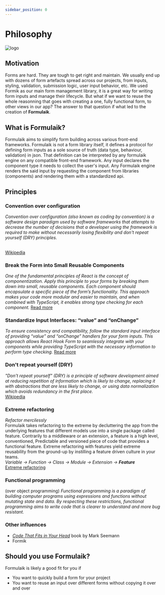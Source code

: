 ```yaml
---
sidebar_position: 0
---
```


# Philosophy

![logo](/img/icon_xs.svg)

## Motivation
Forms are hard. They are tough to get right and maintain. We usually end up with dozens of form artefacts spread across our projects, from inputs, styling, validation, submission logic, user input behavior, etc.
We used Formik as our main form management library, it is a great way for writing form inputs and manage their lifecycle. 
But what if we want to reuse the whole reasonning that goes with creating a one, fully functional form, to other views in our app?
The answer to that question if what led to the creation of **Formulaik**.

## What is Formulaik?
Formulaik aims to simplify form building across various front-end frameworks.
Formulaik is not a form library itself, it defines a protocol for defining form inputs as a sole source of truth (data type, behaviour, validation) in json.
That definition can be interpreted by any formulaik engine on any compatible front-end framework.
Any input declares the component type it needs to collect the user's input.
Any Formulaik engine renders the said input by requesting the component from libraries (components) and rendering them with a standardized api.



## Principles
### Convention over configuration
<i>Convention over configuration (also known as coding by convention) is a software design paradigm used by software frameworks that attempts to decrease the number of decisions that a developer using the framework is required to make without necessarily losing flexibility and don't repeat yourself (DRY) principles.</i>

<br />
<a href='https://en.wikipedia.org/wiki/Convention_over_configuration'>
Wikipedia
</a>

### Break the Form into Small Reusable Components
*One of the fundamental principles of React is the concept of componentization. Apply this principle to your forms by breaking them down into small, reusable components. Each component should encapsulate a specific piece of the form’s functionality. This approach makes your code more modular and easier to maintain, and when combined with TypeScript, it enables strong type checking for each component.*
[Read more](https://orizens.com/blog/best_practices_for_developing_complex_form-based_apps_with_react_hook_form_and_typescript_support/)

### Standardize Input Interfaces: “value” and “onChange”
*To ensure consistency and compatibility, follow the standard input interface of providing “value” and “onChange” handlers for your form inputs. This approach allows React Hook Form to seamlessly integrate with your components while providing TypeScript with the necessary information to perform type checking.*
[Read more](https://orizens.com/blog/best_practices_for_developing_complex_form-based_apps_with_react_hook_form_and_typescript_support/)


### Don't repeat yourself (DRY)
<i>"Don't repeat yourself" (DRY) is a principle of software development aimed at reducing repetition of information which is likely to change, replacing it with abstractions that are less likely to change, or using data normalization which avoids redundancy in the first place.</i>
<br />
<a href='https://en.wikipedia.org/wiki/Don%27t_repeat_yourself'>
Wikipedia
</a>


### Extreme refactoring
<i>Refactor mercilessly</i>
<br/>
Formulaik takes refactoring to the extreme by decluttering the app from the underlying features that different models use into a single package called feature.
Contrarily to a middleware or an extension, a feature is a high level, conventioned, Predictable and versioned piece of code that provides a functional feature. 
Extreme refactoring with features yield extreme reusability from the ground-up by instilling a feature driven culture in your teams.
<br/>
<i>Variable → Function → Class → Module → Extension → <b>Feature</b></i>
<br/>
<a href='http://www.extremeprogramming.org/rules/refactor.html'>
Extreme refactoring
</a>

### Functional programming
(over object programming)
<i>Functional programming is a paradigm of building computer programs using expressions and functions without mutating state and data.
By respecting these restrictions, functional programming aims to write code that is clearer to understand and more bug resistant.</i>


### Other influences
- <a href='https://blog.ploeh.dk/2021/06/14/new-book-code-that-fits-in-your-head/'><i>Code That Fits in Your Head</i></a> book by Mark Seemann
- Formik


## Should you use Formulaik?

Formulaik is likely a good fit for you if
- You want to quickly build a form for your project
- You want to reuse an input over different forms without copying it over and over
